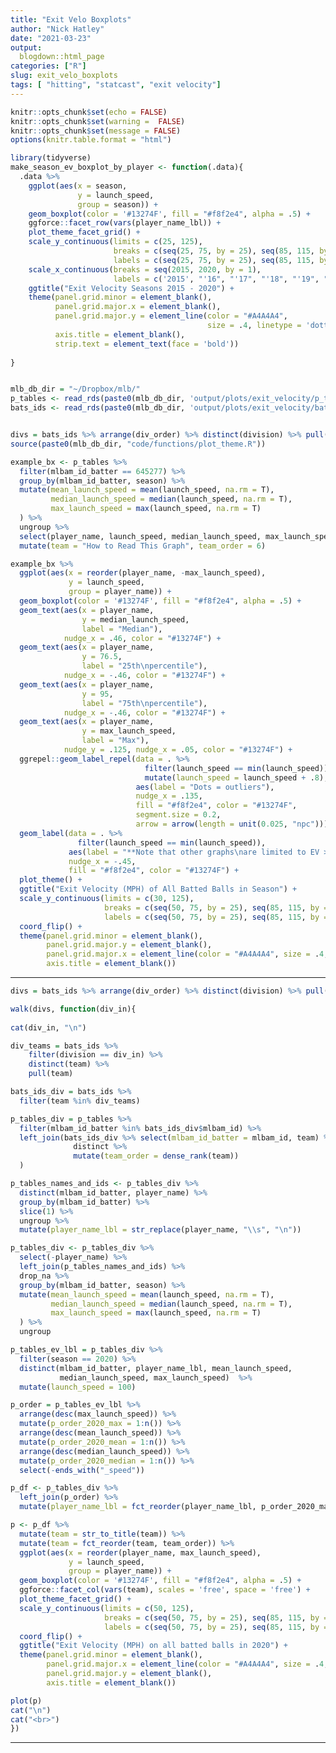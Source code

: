 ```yaml
---
title: "Exit Velo Boxplots"
author: "Nick Hatley"
date: "2021-03-23"
output:
  blogdown::html_page
categories: ["R"]
slug: exit_velo_boxplots
tags: [ "hitting", "statcast", "exit velocity"]
---
```

```r
knitr::opts_chunk$set(echo = FALSE)
knitr::opts_chunk$set(warning =  FALSE)
knitr::opts_chunk$set(message = FALSE)
options(knitr.table.format = "html")
```


```r
library(tidyverse)
make_season_ev_boxplot_by_player <- function(.data){
  .data %>% 
    ggplot(aes(x = season,
               y = launch_speed,
               group = season)) + 
    geom_boxplot(color = '#13274F', fill = "#f8f2e4", alpha = .5) +  
    ggforce::facet_row(vars(player_name_lbl)) + 
    plot_theme_facet_grid() +
    scale_y_continuous(limits = c(25, 125),
                       breaks = c(seq(25, 75, by = 25), seq(85, 115, by = 5)),
                       labels = c(seq(25, 75, by = 25), seq(85, 115, by = 5))) + 
    scale_x_continuous(breaks = seq(2015, 2020, by = 1),
                       labels = c('2015', "'16", "'17", "'18", "'19", "2020")) + 
    ggtitle("Exit Velocity Seasons 2015 - 2020") + 
    theme(panel.grid.minor = element_blank(),
          panel.grid.major.x = element_blank(),
          panel.grid.major.y = element_line(color = "#A4A4A4", 
                                            size = .4, linetype = 'dotted'),
          axis.title = element_blank(), 
          strip.text = element_text(face = 'bold'))
  
}


mlb_db_dir = "~/Dropbox/mlb/"
p_tables <- read_rds(paste0(mlb_db_dir, 'output/plots/exit_velocity/p_tables_2020.rds'))
bats_ids <- read_rds(paste0(mlb_db_dir, 'output/plots/exit_velocity/bats_ids.rds'))


divs = bats_ids %>% arrange(div_order) %>% distinct(division) %>% pull(division)
source(paste0(mlb_db_dir, "code/functions/plot_theme.R"))
```

```r
example_bx <- p_tables %>% 
  filter(mlbam_id_batter == 645277) %>% 
  group_by(mlbam_id_batter, season) %>% 
  mutate(mean_launch_speed = mean(launch_speed, na.rm = T),
         median_launch_speed = median(launch_speed, na.rm = T),
         max_launch_speed = max(launch_speed, na.rm = T)
  ) %>% 
  ungroup %>% 
  select(player_name, launch_speed, median_launch_speed, max_launch_speed) %>% 
  mutate(team = "How to Read This Graph", team_order = 6)

example_bx %>% 
  ggplot(aes(x = reorder(player_name, -max_launch_speed),
             y = launch_speed,
             group = player_name)) + 
  geom_boxplot(color = '#13274F', fill = "#f8f2e4", alpha = .5) +
  geom_text(aes(x = player_name,
                y = median_launch_speed,
                label = "Median"), 
            nudge_x = .46, color = "#13274F") + 
  geom_text(aes(x = player_name,
                y = 76.5,
                label = "25th\npercentile"), 
            nudge_x = -.46, color = "#13274F") + 
  geom_text(aes(x = player_name,
                y = 95,
                label = "75th\npercentile"), 
            nudge_x = -.46, color = "#13274F") + 
  geom_text(aes(x = player_name,
                y = max_launch_speed,
                label = "Max"), 
            nudge_y = .125, nudge_x = .05, color = "#13274F") +
  ggrepel::geom_label_repel(data = . %>% 
                              filter(launch_speed == min(launch_speed)) %>% 
                              mutate(launch_speed = launch_speed + .8),
                            aes(label = "Dots = outliers"),
                            nudge_x = .135, 
                            fill = "#f8f2e4", color = "#13274F",
                            segment.size = 0.2,
                            arrow = arrow(length = unit(0.025, "npc"))) +
  geom_label(data = . %>% 
               filter(launch_speed == min(launch_speed)),
             aes(label = "**Note that other graphs\nare limited to EV > 50"),
             nudge_x = -.45, 
             fill = "#f8f2e4", color = "#13274F") +
  plot_theme() +
  ggtitle("Exit Velocity (MPH) of All Batted Balls in Season") + 
  scale_y_continuous(limits = c(30, 125),
                     breaks = c(seq(50, 75, by = 25), seq(85, 115, by = 5)),
                     labels = c(seq(50, 75, by = 25), seq(85, 115, by = 5))) + 
  coord_flip() + 
  theme(panel.grid.minor = element_blank(),
        panel.grid.major.y = element_blank(),
        panel.grid.major.x = element_line(color = "#A4A4A4", size = .4, linetype = 'dotted'),
        axis.title = element_blank())

```
  
***********
  
```r
divs = bats_ids %>% arrange(div_order) %>% distinct(division) %>% pull(division)

walk(divs, function(div_in){
  
cat(div_in, "\n")

div_teams = bats_ids %>% 
    filter(division == div_in) %>%
    distinct(team) %>%
    pull(team)  

bats_ids_div = bats_ids %>% 
  filter(team %in% div_teams)  

p_tables_div = p_tables %>% 
  filter(mlbam_id_batter %in% bats_ids_div$mlbam_id) %>% 
  left_join(bats_ids_div %>% select(mlbam_id_batter = mlbam_id, team) %>% 
              distinct %>% 
              mutate(team_order = dense_rank(team))
  )

p_tables_names_and_ids <- p_tables_div %>% 
  distinct(mlbam_id_batter, player_name) %>% 
  group_by(mlbam_id_batter) %>% 
  slice(1) %>% 
  ungroup %>% 
  mutate(player_name_lbl = str_replace(player_name, "\\s", "\n")) 

p_tables_div <- p_tables_div %>% 
  select(-player_name) %>% 
  left_join(p_tables_names_and_ids) %>% 
  drop_na %>% 
  group_by(mlbam_id_batter, season) %>% 
  mutate(mean_launch_speed = mean(launch_speed, na.rm = T),
         median_launch_speed = median(launch_speed, na.rm = T),
         max_launch_speed = max(launch_speed, na.rm = T)
  ) %>% 
  ungroup 

p_tables_ev_lbl = p_tables_div %>%
  filter(season == 2020) %>% 
  distinct(mlbam_id_batter, player_name_lbl, mean_launch_speed, 
           median_launch_speed, max_launch_speed)  %>%
  mutate(launch_speed = 100)

p_order = p_tables_ev_lbl %>%  
  arrange(desc(max_launch_speed)) %>% 
  mutate(p_order_2020_max = 1:n()) %>%  
  arrange(desc(mean_launch_speed)) %>% 
  mutate(p_order_2020_mean = 1:n()) %>% 
  arrange(desc(median_launch_speed)) %>% 
  mutate(p_order_2020_median = 1:n()) %>% 
  select(-ends_with("_speed"))

p_df <- p_tables_div %>% 
  left_join(p_order) %>% 
  mutate(player_name_lbl = fct_reorder(player_name_lbl, p_order_2020_max))

p <- p_df %>% 
  mutate(team = str_to_title(team)) %>%
  mutate(team = fct_reorder(team, team_order)) %>% 
  ggplot(aes(x = reorder(player_name, max_launch_speed),
             y = launch_speed,
             group = player_name)) + 
  geom_boxplot(color = '#13274F', fill = "#f8f2e4", alpha = .5) + 
  ggforce::facet_col(vars(team), scales = 'free', space = 'free') + 
  plot_theme_facet_grid() +
  scale_y_continuous(limits = c(50, 125),
                     breaks = c(seq(50, 75, by = 25), seq(85, 115, by = 5)),
                     labels = c(seq(50, 75, by = 25), seq(85, 115, by = 5))) + 
  coord_flip() + 
  ggtitle("Exit Velocity (MPH) on all batted balls in 2020") + 
  theme(panel.grid.minor = element_blank(),
        panel.grid.major.x = element_line(color = "#A4A4A4", size = .4, linetype = 'dotted'),
        panel.grid.major.y = element_blank(),
        axis.title = element_blank())

plot(p)  
cat("\n")
cat("<br>")
})


```
  
***********
  
